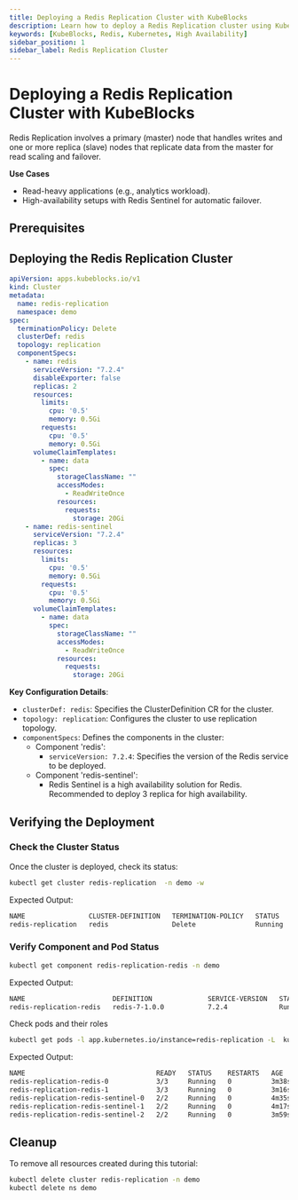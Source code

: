 ```yaml
---
title: Deploying a Redis Replication Cluster with KubeBlocks
description: Learn how to deploy a Redis Replication cluster using KubeBlocks. This guide covers configuration, verification, failover testing, and timeout configuration.
keywords: [KubeBlocks, Redis, Kubernetes, High Availability]
sidebar_position: 1
sidebar_label: Redis Replication Cluster
---
```


# Deploying a Redis Replication Cluster with KubeBlocks

Redis Replication involves a primary (master) node that handles writes and one or more replica (slave) nodes that replicate data from the master for read scaling and failover.

**Use Cases**
- Read-heavy applications (e.g., analytics workload).
- High-availability setups with Redis Sentinel for automatic failover.

## Prerequisites


<Prerequisites />

## Deploying the Redis Replication Cluster

```yaml
apiVersion: apps.kubeblocks.io/v1
kind: Cluster
metadata:
  name: redis-replication
  namespace: demo
spec:
  terminationPolicy: Delete
  clusterDef: redis
  topology: replication
  componentSpecs:
    - name: redis
      serviceVersion: "7.2.4"
      disableExporter: false
      replicas: 2
      resources:
        limits:
          cpu: '0.5'
          memory: 0.5Gi
        requests:
          cpu: '0.5'
          memory: 0.5Gi
      volumeClaimTemplates:
        - name: data
          spec:
            storageClassName: ""
            accessModes:
              - ReadWriteOnce
            resources:
              requests:
                storage: 20Gi
    - name: redis-sentinel
      serviceVersion: "7.2.4"
      replicas: 3
      resources:
        limits:
          cpu: '0.5'
          memory: 0.5Gi
        requests:
          cpu: '0.5'
          memory: 0.5Gi
      volumeClaimTemplates:
        - name: data
          spec:
            storageClassName: ""
            accessModes:
              - ReadWriteOnce
            resources:
              requests:
                storage: 20Gi
```

**Key Configuration Details**:
- `clusterDef: redis`: Specifies the ClusterDefinition CR for the cluster.
- `topology: replication`: Configures the cluster to use replication topology.
- `componentSpecs`: Defines the components in the cluster:
  - Component 'redis':
    - `serviceVersion: 7.2.4`: Specifies the version of the Redis service to be deployed.
  - Component 'redis-sentinel':
    - Redis Sentinel is a high availability solution for Redis. Recommended to deploy 3 replica for high availability.

## Verifying the Deployment

### Check the Cluster Status
Once the cluster is deployed, check its status:
```bash
kubectl get cluster redis-replication  -n demo -w
```
Expected Output:
```bash
NAME                CLUSTER-DEFINITION   TERMINATION-POLICY   STATUS    AGE
redis-replication   redis                Delete               Running   66s
```

### Verify Component and Pod Status
```bash
kubectl get component redis-replication-redis -n demo
```
Expected Output:
```bash
NAME                      DEFINITION              SERVICE-VERSION   STATUS    AGE
redis-replication-redis   redis-7-1.0.0           7.2.4             Running   90s
```

Check pods and their roles

```bash
kubectl get pods -l app.kubernetes.io/instance=redis-replication -L  kubeblocks.io/role -n demo
```

Expected Output:
```bash
NAME                                 READY   STATUS    RESTARTS   AGE     ROLE
redis-replication-redis-0            3/3     Running   0          3m38s   primary
redis-replication-redis-1            3/3     Running   0          3m16s   secondary
redis-replication-redis-sentinel-0   2/2     Running   0          4m35s
redis-replication-redis-sentinel-1   2/2     Running   0          4m17s
redis-replication-redis-sentinel-2   2/2     Running   0          3m59s
```

## Cleanup
To remove all resources created during this tutorial:

```bash
kubectl delete cluster redis-replication -n demo
kubectl delete ns demo
```